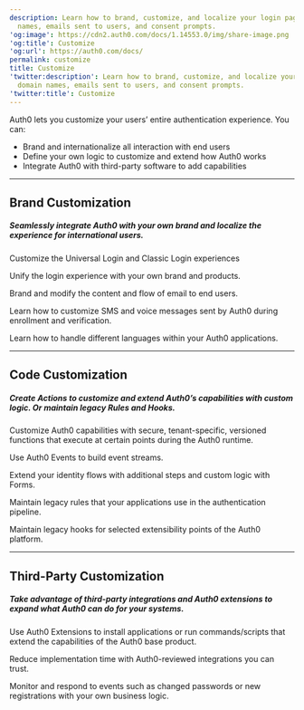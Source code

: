```yaml
---
description: Learn how to brand, customize, and localize your login pages, domain
  names, emails sent to users, and consent prompts.
'og:image': https://cdn2.auth0.com/docs/1.14553.0/img/share-image.png
'og:title': Customize
'og:url': https://auth0.com/docs/
permalink: customize
title: Customize
'twitter:description': Learn how to brand, customize, and localize your login pages,
  domain names, emails sent to users, and consent prompts.
'twitter:title': Customize
---
```


<AuthDocsPipeline activeId="customize"/>

Auth0 lets you customize your users’ entire authentication experience. You can:

* Brand and internationalize all interaction with end users
* Define your own logic to customize and extend how Auth0 works
* Integrate Auth0 with third-party software to add capabilities

---

## Brand Customization

##### Seamlessly integrate Auth0 with your own brand and localize the experience for international users.

<Card title="Customize Login Pages" href="/docs/customize/login-pages">

Customize the Universal Login and Classic Login experiences

</Card><Card title="Custom Domains" href="/docs/customize/custom-domains">

Unify the login experience with your own brand and products.

</Card><Card title="Customize Emails" href="/docs/customize/email">

Brand and modify the content and flow of email to end users.

</Card><Card title="Customize Multi-factor Authentication SMS and Voice Messages" href="/docs/customize/customize-sms-or-voice-messages">

Learn how to customize SMS and voice messages sent by Auth0 during enrollment and verification.

</Card><Card title="Internationalization and Localization" href="/docs/customize/internationalization-and-localization">

Learn how to handle different languages within your Auth0 applications.

</Card>

---

## Code Customization

##### Create Actions to customize and extend Auth0’s capabilities with custom logic. Or maintain legacy Rules and Hooks.

<Card title="Actions" href="/docs/customize/actions">

Customize Auth0 capabilities with secure, tenant-specific, versioned functions that execute at certain points during the Auth0 runtime.

</Card><Card title="Events" href="/docs/customize/events">

Use Auth0 Events to build event streams.

</Card><Card title="Forms" href="/docs/customize/forms">

Extend your identity flows with additional steps and custom logic with Forms.

</Card><Card title="Rules" href="/docs/customize/rules">

Maintain legacy rules that your applications use in the authentication pipeline.

</Card><Card title="Hooks" href="/docs/customize/hooks">

Maintain legacy hooks for selected extensibility points of the Auth0 platform.

</Card>

---

## Third-Party Customization

##### Take advantage of third-party integrations and Auth0 extensions to expand what Auth0 can do for your systems.

<Card title="Extensions" href="/docs/customize/extensions">

Use Auth0 Extensions to install applications or run commands/scripts that extend the capabilities of the Auth0 base product.

</Card><Card title="Integrations" href="/docs/customize/integrations">

Reduce implementation time with Auth0-reviewed integrations you can trust.

</Card><Card title="Log Streams" href="/docs/customize/log-streams">

Monitor and respond to events such as changed passwords or new registrations with your own business logic.

</Card>